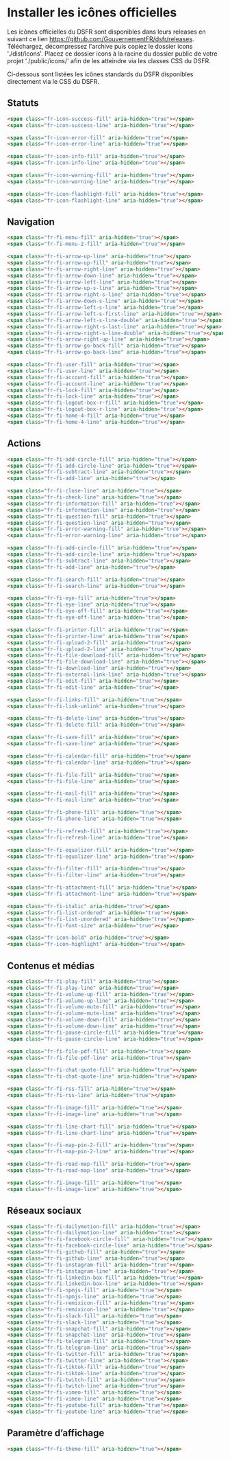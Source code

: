 
<Meta title="Fondamentaux/4.1 Icônes officielles" />

# Installer les icônes officielles

Les icônes officielles du DSFR sont disponibles dans leurs releases en suivant ce lien https://github.com/GouvernementFR/dsfr/releases.
Téléchargez, décompressez l'archive puis copiez le dossier icons './dist/icons'. Placez ce dossier icons à la racine du dossier public
de votre projet './public/icons/' afin de les atteindre via les classes CSS du DSFR.

Ci-dessous sont listées les icônes standards du DSFR disponibles directement via le CSS du DSFR.

## Statuts

<span class="fr-icon-success-fill" aria-hidden="true"></span>
<span class="fr-icon-success-line" aria-hidden="true"></span>

<span class="fr-icon-error-fill" aria-hidden="true"></span>
<span class="fr-icon-error-line" aria-hidden="true"></span>

<span class="fr-icon-info-fill" aria-hidden="true"></span>
<span class="fr-icon-info-line" aria-hidden="true"></span>

<span class="fr-icon-warning-fill" aria-hidden="true"></span>
<span class="fr-icon-warning-line" aria-hidden="true"></span>

<span class="fr-icon-flashlight-fill" aria-hidden="true"></span>
<span class="fr-icon-flashlight-line" aria-hidden="true"></span>

```html
<span class="fr-icon-success-fill" aria-hidden="true"></span>
<span class="fr-icon-success-line" aria-hidden="true"></span>

<span class="fr-icon-error-fill" aria-hidden="true"></span>
<span class="fr-icon-error-line" aria-hidden="true"></span>

<span class="fr-icon-info-fill" aria-hidden="true"></span>
<span class="fr-icon-info-line" aria-hidden="true"></span>

<span class="fr-icon-warning-fill" aria-hidden="true"></span>
<span class="fr-icon-warning-line" aria-hidden="true"></span>

<span class="fr-icon-flashlight-fill" aria-hidden="true"></span>
<span class="fr-icon-flashlight-line" aria-hidden="true"></span>
```

## Navigation

<span class="fr-fi-menu-fill" aria-hidden="true"></span>
<span class="fr-fi-menu-2-fill" aria-hidden="true"></span>

```html
<span class="fr-fi-menu-fill" aria-hidden="true"></span>
<span class="fr-fi-menu-2-fill" aria-hidden="true"></span>
```

<span class="fr-fi-arrow-up-line" aria-hidden="true"></span>
<span class="fr-fi-arrow-up-fill" aria-hidden="true"></span>
<span class="fr-fi-arrow-right-line" aria-hidden="true"></span>
<span class="fr-fi-arrow-down-line" aria-hidden="true"></span>
<span class="fr-fi-arrow-left-line" aria-hidden="true"></span>
<span class="fr-fi-arrow-up-s-line" aria-hidden="true"></span>
<span class="fr-fi-arrow-right-s-line" aria-hidden="true"></span>
<span class="fr-fi-arrow-down-s-line" aria-hidden="true"></span>
<span class="fr-fi-arrow-left-s-line" aria-hidden="true"></span>
<span class="fr-fi-arrow-left-s-first-line" aria-hidden="true"></span>
<span class="fr-fi-arrow-left-s-line-double" aria-hidden="true"></span>
<span class="fr-fi-arrow-right-s-last-line" aria-hidden="true"></span>
<span class="fr-fi-arrow-right-s-line-double" aria-hidden="true"></span>
<span class="fr-fi-arrow-right-up-line" aria-hidden="true"></span>
<span class="fr-fi-arrow-go-back-fill" aria-hidden="true"></span>
<span class="fr-fi-arrow-go-back-line" aria-hidden="true"></span>

```html
<span class="fr-fi-arrow-up-line" aria-hidden="true"></span>
<span class="fr-fi-arrow-up-fill" aria-hidden="true"></span>
<span class="fr-fi-arrow-right-line" aria-hidden="true"></span>
<span class="fr-fi-arrow-down-line" aria-hidden="true"></span>
<span class="fr-fi-arrow-left-line" aria-hidden="true"></span>
<span class="fr-fi-arrow-up-s-line" aria-hidden="true"></span>
<span class="fr-fi-arrow-right-s-line" aria-hidden="true"></span>
<span class="fr-fi-arrow-down-s-line" aria-hidden="true"></span>
<span class="fr-fi-arrow-left-s-line" aria-hidden="true"></span>
<span class="fr-fi-arrow-left-s-first-line" aria-hidden="true"></span>
<span class="fr-fi-arrow-left-s-line-double" aria-hidden="true"></span>
<span class="fr-fi-arrow-right-s-last-line" aria-hidden="true"></span>
<span class="fr-fi-arrow-right-s-line-double" aria-hidden="true"></span>
<span class="fr-fi-arrow-right-up-line" aria-hidden="true"></span>
<span class="fr-fi-arrow-go-back-fill" aria-hidden="true"></span>
<span class="fr-fi-arrow-go-back-line" aria-hidden="true"></span>
```

<span class="fr-fi-user-fill" aria-hidden="true"></span>
<span class="fr-fi-user-line" aria-hidden="true"></span>
<span class="fr-fi-account-fill" aria-hidden="true"></span>
<span class="fr-fi-account-line" aria-hidden="true"></span>
<span class="fr-fi-lock-fill" aria-hidden="true"></span>
<span class="fr-fi-lock-line" aria-hidden="true"></span>
<span class="fr-fi-logout-box-r-fill" aria-hidden="true"></span>
<span class="fr-fi-logout-box-r-line" aria-hidden="true"></span>
<span class="fr-fi-home-4-fill" aria-hidden="true"></span>
<span class="fr-fi-home-4-line" aria-hidden="true"></span>

```html
<span class="fr-fi-user-fill" aria-hidden="true"></span>
<span class="fr-fi-user-line" aria-hidden="true"></span>
<span class="fr-fi-account-fill" aria-hidden="true"></span>
<span class="fr-fi-account-line" aria-hidden="true"></span>
<span class="fr-fi-lock-fill" aria-hidden="true"></span>
<span class="fr-fi-lock-line" aria-hidden="true"></span>
<span class="fr-fi-logout-box-r-fill" aria-hidden="true"></span>
<span class="fr-fi-logout-box-r-line" aria-hidden="true"></span>
<span class="fr-fi-home-4-fill" aria-hidden="true"></span>
<span class="fr-fi-home-4-line" aria-hidden="true"></span>
```

## Actions

<span class="fr-fi-add-circle-fill" aria-hidden="true"></span>
<span class="fr-fi-add-circle-line" aria-hidden="true"></span>
<span class="fr-fi-subtract-line" aria-hidden="true"></span>
<span class="fr-fi-add-line" aria-hidden="true"></span>

```html
<span class="fr-fi-add-circle-fill" aria-hidden="true"></span>
<span class="fr-fi-add-circle-line" aria-hidden="true"></span>
<span class="fr-fi-subtract-line" aria-hidden="true"></span>
<span class="fr-fi-add-line" aria-hidden="true"></span>
```

<span class="fr-fi-close-line" aria-hidden="true"></span>
<span class="fr-fi-check-line" aria-hidden="true"></span>
<span class="fr-fi-information-fill" aria-hidden="true"></span>
<span class="fr-fi-information-line" aria-hidden="true"></span>
<span class="fr-fi-question-fill" aria-hidden="true"></span>
<span class="fr-fi-question-line" aria-hidden="true"></span>
<span class="fr-fi-error-warning-fill" aria-hidden="true"></span>
<span class="fr-fi-error-warning-line" aria-hidden="true"></span>

```html
<span class="fr-fi-close-line" aria-hidden="true"></span>
<span class="fr-fi-check-line" aria-hidden="true"></span>
<span class="fr-fi-information-fill" aria-hidden="true"></span>
<span class="fr-fi-information-line" aria-hidden="true"></span>
<span class="fr-fi-question-fill" aria-hidden="true"></span>
<span class="fr-fi-question-line" aria-hidden="true"></span>
<span class="fr-fi-error-warning-fill" aria-hidden="true"></span>
<span class="fr-fi-error-warning-line" aria-hidden="true"></span>
```

<span class="fr-fi-add-circle-fill" aria-hidden="true"></span>
<span class="fr-fi-add-circle-line" aria-hidden="true"></span>
<span class="fr-fi-subtract-line" aria-hidden="true"></span>
<span class="fr-fi-add-line" aria-hidden="true"></span>

```html
<span class="fr-fi-add-circle-fill" aria-hidden="true"></span>
<span class="fr-fi-add-circle-line" aria-hidden="true"></span>
<span class="fr-fi-subtract-line" aria-hidden="true"></span>
<span class="fr-fi-add-line" aria-hidden="true"></span>
```

<span class="fr-fi-search-fill" aria-hidden="true"></span>
<span class="fr-fi-search-line" aria-hidden="true"></span>

```html
<span class="fr-fi-search-fill" aria-hidden="true"></span>
<span class="fr-fi-search-line" aria-hidden="true"></span>
```

<span class="fr-fi-eye-fill" aria-hidden="true"></span>
<span class="fr-fi-eye-line" aria-hidden="true"></span>
<span class="fr-fi-eye-off-fill" aria-hidden="true"></span>
<span class="fr-fi-eye-off-line" aria-hidden="true"></span>

```html
<span class="fr-fi-eye-fill" aria-hidden="true"></span>
<span class="fr-fi-eye-line" aria-hidden="true"></span>
<span class="fr-fi-eye-off-fill" aria-hidden="true"></span>
<span class="fr-fi-eye-off-line" aria-hidden="true"></span>
```

<span class="fr-fi-printer-fill" aria-hidden="true"></span>
<span class="fr-fi-printer-line" aria-hidden="true"></span>
<span class="fr-fi-upload-2-fill" aria-hidden="true"></span>
<span class="fr-fi-upload-2-line" aria-hidden="true"></span>
<span class="fr-fi-file-download-fill" aria-hidden="true"></span>
<span class="fr-fi-file-download-line" aria-hidden="true"></span>
<span class="fr-fi-download-line" aria-hidden="true"></span>
<span class="fr-fi-external-link-line" aria-hidden="true"></span>
<span class="fr-fi-edit-fill" aria-hidden="true"></span>
<span class="fr-fi-edit-line" aria-hidden="true"></span>

```html
<span class="fr-fi-printer-fill" aria-hidden="true"></span>
<span class="fr-fi-printer-line" aria-hidden="true"></span>
<span class="fr-fi-upload-2-fill" aria-hidden="true"></span>
<span class="fr-fi-upload-2-line" aria-hidden="true"></span>
<span class="fr-fi-file-download-fill" aria-hidden="true"></span>
<span class="fr-fi-file-download-line" aria-hidden="true"></span>
<span class="fr-fi-download-line" aria-hidden="true"></span>
<span class="fr-fi-external-link-line" aria-hidden="true"></span>
<span class="fr-fi-edit-fill" aria-hidden="true"></span>
<span class="fr-fi-edit-line" aria-hidden="true"></span>
```

<span class="fr-fi-links-fill" aria-hidden="true"></span>
<span class="fr-fi-link-unlink" aria-hidden="true"></span>

```html
<span class="fr-fi-links-fill" aria-hidden="true"></span>
<span class="fr-fi-link-unlink" aria-hidden="true"></span>
```

<span class="fr-fi-delete-line" aria-hidden="true"></span>
<span class="fr-fi-delete-fill" aria-hidden="true"></span>

```html
<span class="fr-fi-delete-line" aria-hidden="true"></span>
<span class="fr-fi-delete-fill" aria-hidden="true"></span>
```

<span class="fr-fi-save-fill" aria-hidden="true"></span>
<span class="fr-fi-save-line" aria-hidden="true"></span>

```html
<span class="fr-fi-save-fill" aria-hidden="true"></span>
<span class="fr-fi-save-line" aria-hidden="true"></span>
```

<span class="fr-fi-calendar-fill" aria-hidden="true"></span>
<span class="fr-fi-calendar-line" aria-hidden="true"></span>

```html
<span class="fr-fi-calendar-fill" aria-hidden="true"></span>
<span class="fr-fi-calendar-line" aria-hidden="true"></span>
```

<span class="fr-fi-file-fill" aria-hidden="true"></span>
<span class="fr-fi-file-line" aria-hidden="true"></span>

```html
<span class="fr-fi-file-fill" aria-hidden="true"></span>
<span class="fr-fi-file-line" aria-hidden="true"></span>
```

<span class="fr-fi-mail-fill" aria-hidden="true"></span>
<span class="fr-fi-mail-line" aria-hidden="true"></span>

```html
<span class="fr-fi-mail-fill" aria-hidden="true"></span>
<span class="fr-fi-mail-line" aria-hidden="true"></span>
```

<span class="fr-fi-phone-fill" aria-hidden="true"></span>
<span class="fr-fi-phone-line" aria-hidden="true"></span>

```html
<span class="fr-fi-phone-fill" aria-hidden="true"></span>
<span class="fr-fi-phone-line" aria-hidden="true"></span>
```

<span class="fr-fi-refresh-fill" aria-hidden="true"></span>
<span class="fr-fi-refresh-line" aria-hidden="true"></span>

```html
<span class="fr-fi-refresh-fill" aria-hidden="true"></span>
<span class="fr-fi-refresh-line" aria-hidden="true"></span>
```

<span class="fr-fi-equalizer-fill" aria-hidden="true"></span>
<span class="fr-fi-equalizer-line" aria-hidden="true"></span>

```html
<span class="fr-fi-equalizer-fill" aria-hidden="true"></span>
<span class="fr-fi-equalizer-line" aria-hidden="true"></span>
```

<span class="fr-fi-filter-fill" aria-hidden="true"></span>
<span class="fr-fi-filter-line" aria-hidden="true"></span>

```html
<span class="fr-fi-filter-fill" aria-hidden="true"></span>
<span class="fr-fi-filter-line" aria-hidden="true"></span>
```

<span class="fr-fi-attachment-fill" aria-hidden="true"></span>
<span class="fr-fi-attachment-line" aria-hidden="true"></span>

```html
<span class="fr-fi-attachment-fill" aria-hidden="true"></span>
<span class="fr-fi-attachment-line" aria-hidden="true"></span>
```

<span class="fr-fi-italic" aria-hidden="true"></span>
<span class="fr-fi-list-ordered" aria-hidden="true"></span>
<span class="fr-fi-list-unordered" aria-hidden="true"></span>
<span class="fr-fi-font-size" aria-hidden="true"></span>

```html
<span class="fr-fi-italic" aria-hidden="true"></span>
<span class="fr-fi-list-ordered" aria-hidden="true"></span>
<span class="fr-fi-list-unordered" aria-hidden="true"></span>
<span class="fr-fi-font-size" aria-hidden="true"></span>
```

<span class="fr-icon-bold" aria-hidden="true"></span>
<span class="fr-icon-highlight" aria-hidden="true"></span>

```html
<span class="fr-icon-bold" aria-hidden="true"></span>
<span class="fr-icon-highlight" aria-hidden="true"></span>
```

## Contenus et médias

<span class="fr-fi-play-fill" aria-hidden="true"></span>
<span class="fr-fi-play-line" aria-hidden="true"></span>
<span class="fr-fi-volume-up-fill" aria-hidden="true"></span>
<span class="fr-fi-volume-up-line" aria-hidden="true"></span>
<span class="fr-fi-volume-mute-fill" aria-hidden="true"></span>
<span class="fr-fi-volume-mute-line" aria-hidden="true"></span>
<span class="fr-fi-volume-down-fill" aria-hidden="true"></span>
<span class="fr-fi-volume-down-line" aria-hidden="true"></span>
<span class="fr-fi-pause-circle-fill" aria-hidden="true"></span>
<span class="fr-fi-pause-circle-line" aria-hidden="true"></span>

```html
<span class="fr-fi-play-fill" aria-hidden="true"></span>
<span class="fr-fi-play-line" aria-hidden="true"></span>
<span class="fr-fi-volume-up-fill" aria-hidden="true"></span>
<span class="fr-fi-volume-up-line" aria-hidden="true"></span>
<span class="fr-fi-volume-mute-fill" aria-hidden="true"></span>
<span class="fr-fi-volume-mute-line" aria-hidden="true"></span>
<span class="fr-fi-volume-down-fill" aria-hidden="true"></span>
<span class="fr-fi-volume-down-line" aria-hidden="true"></span>
<span class="fr-fi-pause-circle-fill" aria-hidden="true"></span>
<span class="fr-fi-pause-circle-line" aria-hidden="true"></span>
```

<span class="fr-fi-file-pdf-fill" aria-hidden="true"></span>
<span class="fr-fi-file-pdf-line" aria-hidden="true"></span>

```html
<span class="fr-fi-file-pdf-fill" aria-hidden="true"></span>
<span class="fr-fi-file-pdf-line" aria-hidden="true"></span>
```

<span class="fr-fi-chat-quote-fill" aria-hidden="true"></span>
<span class="fr-fi-chat-quote-line" aria-hidden="true"></span>


```html
<span class="fr-fi-chat-quote-fill" aria-hidden="true"></span>
<span class="fr-fi-chat-quote-line" aria-hidden="true"></span>
```

<span class="fr-fi-rss-fill" aria-hidden="true"></span>
<span class="fr-fi-rss-line" aria-hidden="true"></span>

```html
<span class="fr-fi-rss-fill" aria-hidden="true"></span>
<span class="fr-fi-rss-line" aria-hidden="true"></span>
```

<span class="fr-fi-image-fill" aria-hidden="true"></span>
<span class="fr-fi-image-line" aria-hidden="true"></span>

```html
<span class="fr-fi-image-fill" aria-hidden="true"></span>
<span class="fr-fi-image-line" aria-hidden="true"></span>
```

<span class="fr-fi-line-chart-fill" aria-hidden="true"></span>
<span class="fr-fi-line-chart-line" aria-hidden="true"></span>

```html
<span class="fr-fi-line-chart-fill" aria-hidden="true"></span>
<span class="fr-fi-line-chart-line" aria-hidden="true"></span>
```

<span class="fr-fi-map-pin-2-fill" aria-hidden="true"></span>
<span class="fr-fi-map-pin-2-line" aria-hidden="true"></span>

```html
<span class="fr-fi-map-pin-2-fill" aria-hidden="true"></span>
<span class="fr-fi-map-pin-2-line" aria-hidden="true"></span>
```

<span class="fr-fi-road-map-fill" aria-hidden="true"></span>
<span class="fr-fi-road-map-line" aria-hidden="true"></span>

```html
<span class="fr-fi-road-map-fill" aria-hidden="true"></span>
<span class="fr-fi-road-map-line" aria-hidden="true"></span>
```

<span class="fr-fi-image-fill" aria-hidden="true"></span>
<span class="fr-fi-image-line" aria-hidden="true"></span>

```html
<span class="fr-fi-image-fill" aria-hidden="true"></span>
<span class="fr-fi-image-line" aria-hidden="true"></span>
```

## Réseaux sociaux

<span class="fr-fi-dailymotion-fill" aria-hidden="true"></span>
<span class="fr-fi-dailymotion-line" aria-hidden="true"></span>
<span class="fr-fi-facebook-circle-fill" aria-hidden="true"></span>
<span class="fr-fi-facebook-circle-line" aria-hidden="true"></span>
<span class="fr-fi-github-fill" aria-hidden="true"></span>
<span class="fr-fi-github-line" aria-hidden="true"></span>
<span class="fr-fi-instagram-fill" aria-hidden="true"></span>
<span class="fr-fi-instagram-line" aria-hidden="true"></span>
<span class="fr-fi-linkedin-box-fill" aria-hidden="true"></span>
<span class="fr-fi-linkedin-box-line" aria-hidden="true"></span>
<span class="fr-fi-npmjs-fill" aria-hidden="true"></span>
<span class="fr-fi-npmjs-line" aria-hidden="true"></span>
<span class="fr-fi-remixicon-fill" aria-hidden="true"></span>
<span class="fr-fi-remixicon-line" aria-hidden="true"></span>
<span class="fr-fi-slack-fill" aria-hidden="true"></span>
<span class="fr-fi-slack-line" aria-hidden="true"></span>
<span class="fr-fi-snapchat-fill" aria-hidden="true"></span>
<span class="fr-fi-snapchat-line" aria-hidden="true"></span>
<span class="fr-fi-telegram-fill" aria-hidden="true"></span>
<span class="fr-fi-telegram-line" aria-hidden="true"></span>
<span class="fr-fi-twitter-fill" aria-hidden="true"></span>
<span class="fr-fi-twitter-line" aria-hidden="true"></span>
<span class="fr-fi-tiktok-fill" aria-hidden="true"></span>
<span class="fr-fi-tiktok-line" aria-hidden="true"></span>
<span class="fr-fi-twitch-fill" aria-hidden="true"></span>
<span class="fr-fi-twitch-line" aria-hidden="true"></span>
<span class="fr-fi-vimeo-fill" aria-hidden="true"></span>
<span class="fr-fi-vimeo-line" aria-hidden="true"></span>
<span class="fr-fi-youtube-fill" aria-hidden="true"></span>
<span class="fr-fi-youtube-line" aria-hidden="true"></span>

```html
<span class="fr-fi-dailymotion-fill" aria-hidden="true"></span>
<span class="fr-fi-dailymotion-line" aria-hidden="true"></span>
<span class="fr-fi-facebook-circle-fill" aria-hidden="true"></span>
<span class="fr-fi-facebook-circle-line" aria-hidden="true"></span>
<span class="fr-fi-github-fill" aria-hidden="true"></span>
<span class="fr-fi-github-line" aria-hidden="true"></span>
<span class="fr-fi-instagram-fill" aria-hidden="true"></span>
<span class="fr-fi-instagram-line" aria-hidden="true"></span>
<span class="fr-fi-linkedin-box-fill" aria-hidden="true"></span>
<span class="fr-fi-linkedin-box-line" aria-hidden="true"></span>
<span class="fr-fi-npmjs-fill" aria-hidden="true"></span>
<span class="fr-fi-npmjs-line" aria-hidden="true"></span>
<span class="fr-fi-remixicon-fill" aria-hidden="true"></span>
<span class="fr-fi-remixicon-line" aria-hidden="true"></span>
<span class="fr-fi-slack-fill" aria-hidden="true"></span>
<span class="fr-fi-slack-line" aria-hidden="true"></span>
<span class="fr-fi-snapchat-fill" aria-hidden="true"></span>
<span class="fr-fi-snapchat-line" aria-hidden="true"></span>
<span class="fr-fi-telegram-fill" aria-hidden="true"></span>
<span class="fr-fi-telegram-line" aria-hidden="true"></span>
<span class="fr-fi-twitter-fill" aria-hidden="true"></span>
<span class="fr-fi-twitter-line" aria-hidden="true"></span>
<span class="fr-fi-tiktok-fill" aria-hidden="true"></span>
<span class="fr-fi-tiktok-line" aria-hidden="true"></span>
<span class="fr-fi-twitch-fill" aria-hidden="true"></span>
<span class="fr-fi-twitch-line" aria-hidden="true"></span>
<span class="fr-fi-vimeo-fill" aria-hidden="true"></span>
<span class="fr-fi-vimeo-line" aria-hidden="true"></span>
<span class="fr-fi-youtube-fill" aria-hidden="true"></span>
<span class="fr-fi-youtube-line" aria-hidden="true"></span>
```

## Paramètre d’affichage

<span class="fr-fi-theme-fill" aria-hidden="true"></span>

```html
<span class="fr-fi-theme-fill" aria-hidden="true"></span>
```
